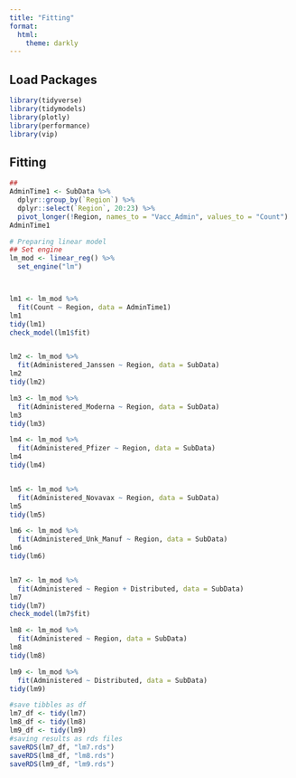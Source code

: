 ```yaml
---
title: "Fitting"
format:
  html:
    theme: darkly
---
```


## Load Packages
```r
library(tidyverse)
library(tidymodels)
library(plotly)
library(performance)
library(vip)
```


## Fitting
```r
##
AdminTime1 <- SubData %>%
  dplyr::group_by(`Region`) %>%
  dplyr::select(`Region`, 20:23) %>%
  pivot_longer(!Region, names_to = "Vacc_Admin", values_to = "Count")
AdminTime1

# Preparing linear model
## Set engine
lm_mod <- linear_reg() %>%
  set_engine("lm")



lm1 <- lm_mod %>%
  fit(Count ~ Region, data = AdminTime1)
lm1
tidy(lm1)
check_model(lm1$fit)


lm2 <- lm_mod %>%
  fit(Administered_Janssen ~ Region, data = SubData)
lm2
tidy(lm2)

lm3 <- lm_mod %>%
  fit(Administered_Moderna ~ Region, data = SubData)
lm3
tidy(lm3)

lm4 <- lm_mod %>%
  fit(Administered_Pfizer ~ Region, data = SubData)
lm4
tidy(lm4)


lm5 <- lm_mod %>%
  fit(Administered_Novavax ~ Region, data = SubData)
lm5
tidy(lm5)

lm6 <- lm_mod %>%
  fit(Administered_Unk_Manuf ~ Region, data = SubData)
lm6
tidy(lm6)


lm7 <- lm_mod %>%
  fit(Administered ~ Region + Distributed, data = SubData)
lm7
tidy(lm7)
check_model(lm7$fit)

lm8 <- lm_mod %>%
  fit(Administered ~ Region, data = SubData)
lm8
tidy(lm8)

lm9 <- lm_mod %>%
  fit(Administered ~ Distributed, data = SubData)
tidy(lm9)


```


```r
#save tibbles as df
lm7_df <- tidy(lm7)
lm8_df <- tidy(lm8)
lm9_df <- tidy(lm9)
#saving results as rds files
saveRDS(lm7_df, "lm7.rds")
saveRDS(lm8_df, "lm8.rds")
saveRDS(lm9_df, "lm9.rds")
```












































